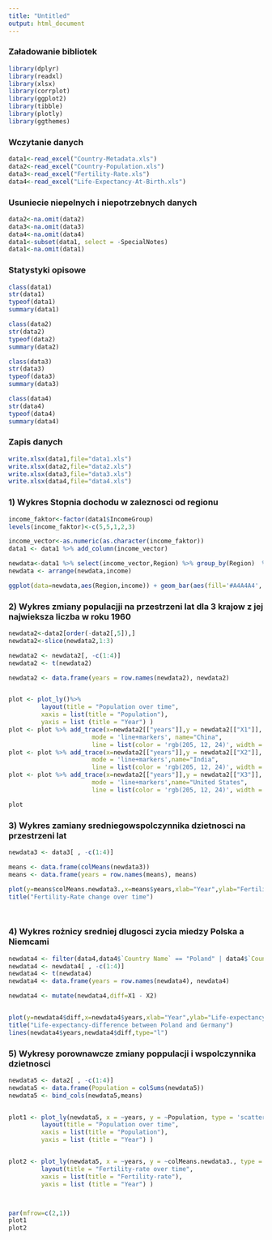 ---
title: "Untitled"
output: html_document
---


### Załadowanie bibliotek
```{r}
library(dplyr)
library(readxl)
library(xlsx)
library(corrplot)
library(ggplot2)
library(tibble)
library(plotly)
library(ggthemes)

```


### Wczytanie danych
```{r}
data1<-read_excel("Country-Metadata.xls")
data2<-read_excel("Country-Population.xls")
data3<-read_excel("Fertility-Rate.xls")
data4<-read_excel("Life-Expectancy-At-Birth.xls")
```


### Usuniecie niepelnych i niepotrzebnych danych
```{r}

data2<-na.omit(data2)
data3<-na.omit(data3)
data4<-na.omit(data4)
data1<-subset(data1, select = -SpecialNotes)
data1<-na.omit(data1)

```


### Statystyki opisowe
```{r}
class(data1)
str(data1)
typeof(data1)
summary(data1)

class(data2)
str(data2)
typeof(data2)
summary(data2)

class(data3)
str(data3)
typeof(data3)
summary(data3)

class(data4)
str(data4)
typeof(data4)
summary(data4)
```

### Zapis danych
```{r}

write.xlsx(data1,file="data1.xls")
write.xlsx(data2,file="data2.xls")
write.xlsx(data3,file="data3.xls")
write.xlsx(data4,file="data4.xls")

```


###  1) Wykres Stopnia dochodu w zaleznosci od regionu 
```{r}

income_faktor<-factor(data1$IncomeGroup)
levels(income_faktor)<-c(5,5,1,2,3)

income_vector<-as.numeric(as.character(income_faktor))
data1 <- data1 %>% add_column(income_vector)

newdata<-data1 %>% select(income_vector,Region) %>% group_by(Region)  %>% summarise(income=mean(income_vector))
newdata <- arrange(newdata,income)

ggplot(data=newdata,aes(Region,income)) + geom_bar(aes(fill='#A4A4A4', color="darkred"),stat="identity",show.legend = FALSE) + ggtitle("Region's income comparison") + theme(plot.title = element_text(hjust = 0.5)) + ylab("Income scale") + geom_text(aes(label=sprintf("%0.2f", round(income, digits = 2)),vjust=1.5))


```



###  2) Wykres zmiany populacjji na przestrzeni lat dla 3 krajow z jej najwieksza liczba w roku 1960
```{r}

newdata2<-data2[order(-data2[,5]),]
newdata2<-slice(newdata2,1:3)

newdata2 <- newdata2[, -c(1:4)] 
newdata2 <- t(newdata2)

newdata2 <- data.frame(years = row.names(newdata2), newdata2)


plot <- plot_ly()%>%
         layout(title = "Population over time",
         xaxis = list(title = "Population"),
         yaxis = list (title = "Year") )
plot <- plot %>% add_trace(x=newdata2[["years"]],y = newdata2[["X1"]], type = 'scatter',
                       mode = 'line+markers', name="China",
                       line = list(color = 'rgb(205, 12, 24)', width = 4))
plot <- plot %>% add_trace(x=newdata2[["years"]],y = newdata2[["X2"]], type = 'scatter',
                       mode = 'line+markers',name="India",
                       line = list(color = 'rgb(205, 12, 24)', width = 4))
plot <- plot %>% add_trace(x=newdata2[["years"]],y = newdata2[["X3"]], type = 'scatter',
                       mode = 'line+markers',name="United States",
                       line = list(color = 'rgb(205, 12, 24)', width = 4))

plot

```



###  3) Wykres zamiany sredniegowspolczynnika dzietnosci na przestrzeni lat 
```{r}

newdata3 <- data3[ , -c(1:4)] 

means <- data.frame(colMeans(newdata3))
means <- data.frame(years = row.names(means), means)

plot(y=means$colMeans.newdata3.,x=means$years,xlab="Year",ylab="Fertility-Rate",type = "p", pch=16, col="red")
title("Fertility-Rate change over time")




```

###  4) Wykres rożnicy sredniej dlugosci zycia miedzy Polska a Niemcami 
```{r}

newdata4 <- filter(data4,data4$`Country Name` == "Poland" | data4$`Country Name` == "Germany")
newdata4 <- newdata4[ , -c(1:4)] 
newdata4 <- t(newdata4)
newdata4 <- data.frame(years = row.names(newdata4), newdata4)

newdata4 <- mutate(newdata4,diff=X1 - X2)


plot(y=newdata4$diff,x=newdata4$years,xlab="Year",ylab="Life-expectancy-difference",type = "p", pch=16, col="blue")
title("Life-expectancy-difference between Poland and Germany")
lines(newdata4$years,newdata4$diff,type="l")
```


###  5) Wykresy porownawcze zmiany poppulacji i wspolczynnika dzietnosci
```{r}

newdata5 <- data2[ , -c(1:4)] 
newdata5 <- data.frame(Population = colSums(newdata5))
newdata5 <- bind_cols(newdata5,means)


plot1 <- plot_ly(newdata5, x = ~years, y = ~Population, type = 'scatter', mode = 'lines')%>%
         layout(title = "Population over time",
         xaxis = list(title = "Population"),
         yaxis = list (title = "Year") )


plot2 <- plot_ly(newdata5, x = ~years, y = ~colMeans.newdata3., type = 'scatter', mode = 'lines')%>%
         layout(title = "Fertility-rate over time",
         xaxis = list(title = "Fertility-rate"),
         yaxis = list (title = "Year") )



par(mfrow=c(2,1))
plot1 
plot2

```





